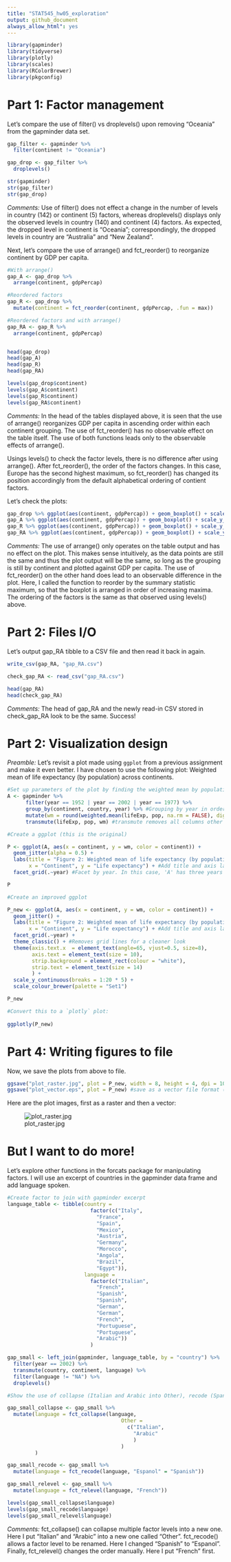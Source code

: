 ```yaml
---
title: "STAT545_hw05_exploration"
output: github_document
always_allow_html": yes
---
```


```r
library(gapminder)
library(tidyverse)
library(plotly)
library(scales)
library(RColorBrewer)
library(pkgconfig)
```

# Part 1: Factor management

Let's compare the use of filter() vs droplevels() upon removing "Oceania" from the gapminder data set.

```r
gap_filter <- gapminder %>% 
  filter(continent != "Oceania")

gap_drop <- gap_filter %>% 
  droplevels()

str(gapminder)
str(gap_filter)
str(gap_drop)

```

*Comments:* Use of filter() does not effect a change in the number of levels in country (142) or continent (5) factors, whereas droplevels() displays only the observed levels in country (140) and continent (4) factors. As expected, the dropped level in continent is "Oceania"; correspondingly, the dropped levels in country are "Australia" and "New Zealand".


Next, let's compare the use of arrange() and fct_reorder() to reorganize continent by GDP per capita.

```r
#With arrange()
gap_A <- gap_drop %>% 
  arrange(continent, gdpPercap)

#Reordered factors
gap_R <- gap_drop %>% 
  mutate(continent = fct_reorder(continent, gdpPercap, .fun = max))

#Reordered factors and with arrange()
gap_RA <- gap_R %>% 
  arrange(continent, gdpPercap)


head(gap_drop)
head(gap_A)
head(gap_R)
head(gap_RA)

levels(gap_drop$continent)
levels(gap_A$continent)
levels(gap_R$continent)
levels(gap_RA$continent)

```

*Comments:* In the head of the tables displayed above, it is seen that the use of arrange() reorganizes GDP per capita in ascending order within each continent grouping. The use of fct_reorder() has no observable effect on the table itself. The use of both functions leads only to the observable effects of arrange().

Usings levels() to check the factor levels, there is no difference after using arrange(). After fct_reorder(), the order of the factors changes. In this case, Europe has the second highest maximum, so fct_reorder() has changed its position accordingly from the default alphabetical ordering of contient factors.

Let's check the plots:

```r
gap_drop %>% ggplot(aes(continent, gdpPercap)) + geom_boxplot() + scale_y_log10()
gap_A %>% ggplot(aes(continent, gdpPercap)) + geom_boxplot() + scale_y_log10()
gap_R %>% ggplot(aes(continent, gdpPercap)) + geom_boxplot() + scale_y_log10()
gap_RA %>% ggplot(aes(continent, gdpPercap)) + geom_boxplot() + scale_y_log10()
```

*Comments:* The use of arrange() only operates on the table output and has no effect on the plot. This makes sense intuitively, as the data points are still the same and thus the plot output will be the same, so long as the grouping is still by continent and plotted against GDP per capita. The use of fct_reorder() on the other hand does lead to an observable difference in the plot. Here, I called the function to reorder by the summary statistic maximum, so that the boxplot is arranged in order of increasing maxima. The ordering of the factors is the same as that observed using levels() above.

# Part 2: Files I/O

Let's output gap_RA tibble to a CSV file and then read it back in again.

```r
write_csv(gap_RA, "gap_RA.csv")

check_gap_RA <- read_csv("gap_RA.csv")

head(gap_RA)
head(check_gap_RA)
```

*Comments:* The head of gap_RA and the newly read-in CSV stored in check_gap_RA look to be the same. Success!

# Part 2: Visualization design

*Preamble:* Let's revisit a plot made using `ggplot` from a previous assignment and make it even better. I have chosen to use the following plot: Weighted mean of life expectancy (by population) across continents.

```r
#Set up parameters of the plot by finding the weighted mean by population, and then storing in a new tibble, A.
A <- gapminder %>% 
      filter(year == 1952 | year == 2002 | year == 1977) %>% 
      group_by(continent, country, year) %>% #Grouping by year in order to facet plot later
      mutate(wm = round(weighted.mean(lifeExp, pop, na.rm = FALSE), digits = 1)) %>% 
      transmute(lifeExp, pop, wm) #transmute removes all columns other than the ones specified

#Create a ggplot (this is the original)

P <- ggplot(A, aes(x = continent, y = wm, color = continent)) +
  geom_jitter(alpha = 0.5) + 
  labs(title = "Figure 2: Weighted mean of life expectancy (by population) across continents", 
       x = "Continent", y = "Life expectancy") + #Add title and axis labels
  facet_grid(.~year) #Facet by year. In this case, 'A' has three years of data.

P

#Create an improved ggplot

P_new <- ggplot(A, aes(x = continent, y = wm, color = continent)) +
  geom_jitter() + 
  labs(title = "Figure 2: Weighted mean of life expectancy (by population) across continents", 
       x = "Continent", y = "Life expectancy") + #Add title and axis labels
  facet_grid(.~year) +
  theme_classic() + #Removes grid lines for a cleaner look
  theme(axis.text.x  = element_text(angle=65, vjust=0.5, size=8),
        axis.text = element_text(size = 10),
        strip.background = element_rect(colour = "white"),
        strip.text = element_text(size = 14)
        ) +
  scale_y_continuous(breaks = 1:20 * 5) +
  scale_colour_brewer(palette = "Set1")

P_new

#Convert this to a `plotly` plot:
 
ggplotly(P_new)

```

# Part 4: Writing figures to file

Now, we save the plots from above to file.

```r
ggsave("plot_raster.jpg", plot = P_new, width = 8, height = 4, dpi = 100) #save as a raster file format (.jpg)
ggsave("plot_vector.eps", plot = P_new) #save as a vector file format (.eps)

```

Here are the plot images, first as a raster and then a vector:

![plot_raster.jpg](https://github.com/STAT545-UBC-students/hw05-bassamjaved/blob/master/plot_raster.jpg)


# But I want to do more!

Let's explore other functions in the forcats package for manipulating factors. I will use an excerpt of countries in the gapminder data frame and add language spoken. 

```r
#Create factor to join with gapminder excerpt
language_table <- tibble(country = 
                           factor(c("Italy",
                             "France",
                             "Spain",
                             "Mexico",
                             "Austria",
                             "Germany",
                             "Morocco",
                             "Angola",
                             "Brazil",
                             "Egypt")),
                         language = 
                           factor(c("Italian",
                             "French",
                             "Spanish",
                             "Spanish",
                             "German",
                             "German",
                             "French",
                             "Portuguese",
                             "Portuguese",
                             "Arabic"))
                           )

gap_small <- left_join(gapminder, language_table, by = "country") %>% 
  filter(year == 2002) %>%
  transmute(country, continent, language) %>% 
  filter(language != "NA") %>% 
  droplevels()

#Show the use of collapse (Italian and Arabic into Other), recode (Spanish to Espanol), and relevel (French first)

gap_small_collapse <- gap_small %>% 
  mutate(language = fct_collapse(language,
                                     Other = 
                                       c("Italian",
                                         "Arabic"
                                         )
                                     )
         )

gap_small_recode <- gap_small %>% 
  mutate(language = fct_recode(language, "Espanol" = "Spanish"))

gap_small_relevel <- gap_small %>% 
  mutate(language = fct_relevel(language, "French"))

levels(gap_small_collapse$language)
levels(gap_small_recode$language)
levels(gap_small_relevel$language)

```

*Comments:* fct_collapse() can collapse multiple factor levels into a new one. Here I put "Italian" and "Arabic" into a new one called "Other". fct_recode() allows a factor level to be renamed. Here I changed "Spanish" to "Espanol". Finally, fct_relevel() changes the order manually. Here I put "French" first.
